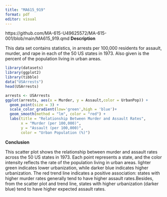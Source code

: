 ```yaml
---
title: "MA615_919"
format: pdf
editor: visual
---
```

https://github.com/MA-615-U49625572/MA-615-001/blob/main/MA615_919.qmd
**Description**

This data set contains statistics, in arrests per 100,000 residents for assault, murder, and rape in each of the 50 US states in 1973. Also given is the percent of the population living in urban areas.

```r
library(datasets)
library(ggplot2)
library(tibble)
data("USArrests")
head(USArrests)
```

```r
arrests <- USArrests
ggplot(arrests, aes(x = Murder, y = Assault,color = UrbanPop)) +
  geom_point(size = 3) +
  scale_color_gradient(low='green',high = 'blue')+
  geom_smooth(method = "lm", color = "red") +
  labs(title = "Relationship Between Murder and Assault Rates",
       x = "Murder (per 100,000)",
       y = "Assault (per 100,000)",
       color = "Urban Population (%)")
```

**Conclusion**

This scatter plot shows the relationship between murder and assault rates across the 50 US states in 1973. Each point represents a state, and the color intensity reflects the rate of the population living in urban areas. lighter green indicates lower urbanization, while darker blue indicates higher urbanization. The red trend line indicates a positive association: states with higher murder rates generally tend to have higher assault rates.Besides, from the scatter plot and trend line, states with higher urbanization (darker blue) tend to have higher expected assault rates.
